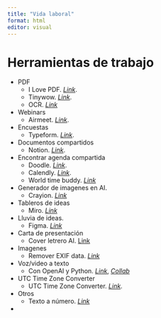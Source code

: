 ```yaml
---
title: "Vida laboral"
format: html
editor: visual
---
```


# **Herramientas de trabajo**

-   PDF
    -   I Love PDF. [*Link*](https://www.ilovepdf.com/).
    -   Tinywow. [*Link*](https://tinywow.com/tools/pdf).
    -   OCR. [*Link*](https://pdfcandy.com/es/pdf-ocr.html)
-   Webinars
    -   Airmeet. [*Link*](https://www.airmeet.com/).
-   Encuestas
    -   Typeform. [*Link*](https://www.typeform.com/).
-   Documentos compartidos
    -   Notion. [*Link*](https://www.notion.so/).
-   Encontrar agenda compartida
    -   Doodle. [*Link*](https://doodle.com/).
    -   Calendly. [*Link*](https://calendly.com/).
    -   World time buddy. [*Link*](https://www.worldtimebuddy.com/)
-   Generador de imagenes en AI.
    -   Crayion. [*Link*](https://www.craiyon.com/)
-   Tableros de ideas
    -   Miro. [*Link*](https://miro.com/templates/planning/)
-   Lluvia de ideas.
    -   Figma. [*Link*](https://www.figma.com/)
-   Carta de presentación
    -   Cover letrero AI. [Link](https://coverletterai.app/)
-   Imagenes
    -   Remover EXIF data. [*Link*](https://abraia.me/view-exif-data/)
-   Voz/video a texto
    -   Con OpenAI y Python. [*Link*](https://gist.github.com/midudev/2bc13e6ef38ccc4716fba8b7258f1403), [*Collab*](https://colab.research.google.com/gist/EdixonAlberto/a3707c6299a8f68012ede327e765133c/whisperai.ipynb)
-   UTC Time Zone Converter
    -   UTC Time Zone Converter. [*Link*](https://www.utctime.net/utc-time-zone-converter).
-   Otros
    -   Texto a número. [*Link*](https://www.letrasnumeros.com/)
-